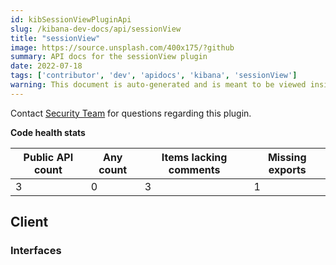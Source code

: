 ```yaml
---
id: kibSessionViewPluginApi
slug: /kibana-dev-docs/api/sessionView
title: "sessionView"
image: https://source.unsplash.com/400x175/?github
summary: API docs for the sessionView plugin
date: 2022-07-18
tags: ['contributor', 'dev', 'apidocs', 'kibana', 'sessionView']
warning: This document is auto-generated and is meant to be viewed inside our experimental, new docs system. Reach out in #docs-engineering for more info.
---
```




Contact [Security Team](https://github.com/orgs/elastic/teams/security-team) for questions regarding this plugin.

**Code health stats**

| Public API count  | Any count | Items lacking comments | Missing exports |
|-------------------|-----------|------------------------|-----------------|
| 3 | 0 | 3 | 1 |

## Client

### Interfaces
<DocDefinitionList data={sessionViewObj.client.interfaces}/>

